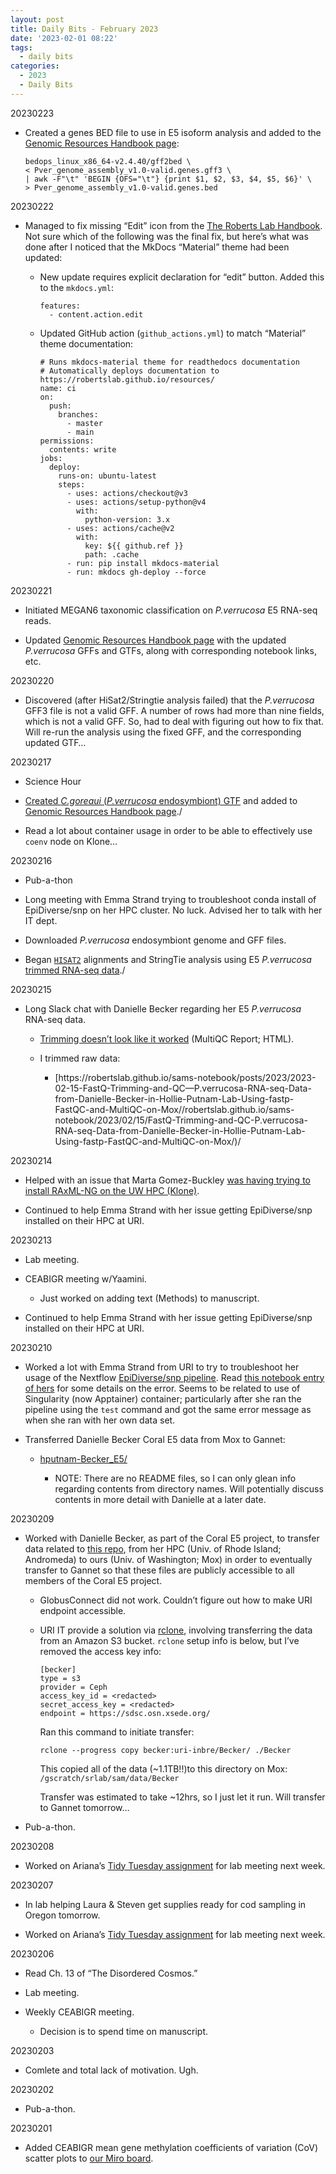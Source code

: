 ```yaml
---
layout: post
title: Daily Bits - February 2023
date: '2023-02-01 08:22'
tags: 
  - daily bits
categories: 
  - 2023
  - Daily Bits
---
```


20230223


- Created a genes BED file to use in E5 isoform analysis and added to the [Genomic Resources Handbook page](https://robertslab.github.io/resources/Genomic-Resources/):

    ```shell
    bedops_linux_x86_64-v2.4.40/gff2bed \
    < Pver_genome_assembly_v1.0-valid.genes.gff3 \
    | awk -F"\t" 'BEGIN {OFS="\t"} {print $1, $2, $3, $4, $5, $6}' \
    > Pver_genome_assembly_v1.0-valid.genes.bed
    ```



20230222

- Managed to fix missing "Edit" icon from the [The Roberts Lab Handbook](https://robertslab.github.io/resources/). Not sure which of the following was the final fix, but here's what was done after I noticed that the MkDocs "Material" theme had been updated:

  - New update requires explicit declaration for "edit" button. Added this to the `mkdocs.yml`:

      ```
      features:
        - content.action.edit
      ```

  - Updated GitHub action (`github_actions.yml`) to match "Material" theme documentation:

        
        # Runs mkdocs-material theme for readthedocs documentation
        # Automatically deploys documentation to https://robertslab.github.io/resources/
        name: ci 
        on:
          push:
            branches:
              - master 
              - main
        permissions:
          contents: write
        jobs:
          deploy:
            runs-on: ubuntu-latest
            steps:
              - uses: actions/checkout@v3
              - uses: actions/setup-python@v4
                with:
                  python-version: 3.x
              - uses: actions/cache@v2
                with:
                  key: ${{ github.ref }}
                  path: .cache
              - run: pip install mkdocs-material 
              - run: mkdocs gh-deploy --force
        
      



20230221

- Initiated MEGAN6 taxonomic classification on _P.verrucosa_ E5 RNA-seq reads.

- Updated [Genomic Resources Handbook page](https://robertslab.github.io/resources/Genomic-Resources/) with the updated _P.verrucosa_ GFFs and GTFs, along with corresponding notebook links, etc.



20230220

- Discovered (after HiSat2/Stringtie analysis failed) that the _P.verrucosa_ GFF3 file is not a valid GFF. A number of rows had more than nine fields, which is not a valid GFF. So, had to deal with figuring out how to fix that. Will re-run the analysis using the fixed GFF, and the corresponding updated GTF...



20230217

- Science Hour

- [Created _C.goreaui_ (_P.verrucosa_ endosymbiont) GTF](https://robertslab.github.io/sams-notebook/posts/2023/2023-02-17-Data-Wrangling---C.goreaui-Genome-GFF-to-GTF-Using-gffread/) and added to [Genomic Resources Handbook page](https://robertslab.github.io/resources/Genomic-Resources/)./

- Read a lot about container usage in order to be able to effectively use `coenv` node on Klone...



20230216

- Pub-a-thon

- Long meeting with Emma Strand trying to troubleshoot conda install of EpiDiverse/snp on her HPC cluster. No luck. Advised her to talk with her IT dept.

- Downloaded _P.verrucosa_ endosymbiont genome and GFF files.

- Began [`HISAT2`](https://daehwankimlab.github.io/hisat2/) alignments and StringTie analysis using E5 _P.verrucosa_ [trimmed RNA-seq data]((https://robertslab.github.io/sams-notebook/posts/2023/2023-02-15-FastQ-Trimming-and-QC---P.verrucosa-RNA-seq-Data-from-Danielle-Becker-in-Hollie-Putnam-Lab-Using-fastp-FastQC-and-MultiQC-on-Mox/))./



20230215

- Long Slack chat with Danielle Becker regarding her E5 _P.verrucosa_ RNA-seq data.

  - [Trimming doesn't look like it worked](https://gannet.fish.washington.edu/Atumefaciens/hputnam-Becker_E5/Becker_RNASeq/data/trimmed/trimmed_qc/multiqc_report.html) (MultiQC Report; HTML).

  - I trimmed raw data:

    - [https://robertslab.github.io/sams-notebook/posts/2023/2023-02-15-FastQ-Trimming-and-QC---P.verrucosa-RNA-seq-Data-from-Danielle-Becker-in-Hollie-Putnam-Lab-Using-fastp-FastQC-and-MultiQC-on-Mox//robertslab.github.io/sams-notebook/2023/02/15/FastQ-Trimming-and-QC-P.verrucosa-RNA-seq-Data-from-Danielle-Becker-in-Hollie-Putnam-Lab-Using-fastp-FastQC-and-MultiQC-on-Mox/)/



20230214

- Helped with an issue that Marta Gomez-Buckley [was having trying to install RAxML-NG on the UW HPC (Klone)](https://github.com/RobertsLab/resources/issues/1578).

- Continued to help Emma Strand with her issue getting EpiDiverse/snp installed on their HPC at URI.



20230213

- Lab meeting.

- CEABIGR meeting w/Yaamini.

  - Just worked on adding text (Methods) to manuscript.

- Continued to help Emma Strand with her issue getting EpiDiverse/snp installed on their HPC at URI.



20230210

- Worked a lot with Emma Strand from URI to try to troubleshoot her usage of the Nextflow [EpiDiverse/snp pipeline](https://github.com/EpiDiverse/snp). Read [this notebook entry of hers](https://github.com/emmastrand/EmmaStrand_Notebook/blob/master/_posts/2023-02-06-EpiDiverse-Bleaching-Pairs-Analysis.md#troubleshooting) for some details on the error. Seems to be related to use of Singularity (now Apptainer) container; particularly after she ran the pipeline using the `test` command and got the same error message as when she ran with her own data set.

- Transferred Danielle Becker Coral E5 data from Mox to Gannet:

  - [hputnam-Becker_E5/](https://gannet.fish.washington.edu/Atumefaciens/hputnam-Becker_E5/)

    - NOTE: There are no README files, so I can only glean info regarding contents from directory names. Will potentially discuss contents in more detail with Danielle at a later date.



20230209

- Worked with Danielle Becker, as part of the Coral E5 project, to transfer data related to [this repo](https://github.com/hputnam/Becker_E5), from her HPC (Univ. of Rhode Island; Andromeda) to ours (Univ. of Washington; Mox) in order to eventually transfer to Gannet so that these files are publicly accessible to all members of the Coral E5 project.

  - GlobusConnect did not work. Couldn't figure out how to make URI endpoint accessible.

  - URI IT provide a solution via [rclone](https://rclone.org/), involving transferring the data from an Amazon S3 bucket. `rclone` setup info is below, but I've removed the access key info:

    ```
    [becker]
    type = s3
    provider = Ceph
    access_key_id = <redacted>
    secret_access_key = <redacted>
    endpoint = https://sdsc.osn.xsede.org/
    ```

    Ran this command to initiate transfer:

    ```shell
    rclone --progress copy becker:uri-inbre/Becker/ ./Becker
    ```

    This copied all of the data (~1.1TB!!)to this directory on Mox: `/gscratch/srlab/sam/data/Becker`

    Transfer was estimated to take ~12hrs, so I just let it run. Will transfer to Gannet tomorrow...

- Pub-a-thon.



20230208

- Worked on Ariana's [Tidy Tuesday assignment](https://github.com/RobertsLab/resources/discussions/1574) for lab meeting next week.



20230207

- In lab helping Laura & Steven get supplies ready for cod sampling in Oregon tomorrow.

- Worked on Ariana's [Tidy Tuesday assignment](https://github.com/RobertsLab/resources/discussions/1574) for lab meeting next week.



20230206

- Read Ch. 13 of "The Disordered Cosmos."

- Lab meeting.

- Weekly CEABIGR meeting.

  - Decision is to spend time on manuscript.



20230203

- Comlete and total lack of motivation. Ugh.



20230202

- Pub-a-thon.



20230201

- Added CEABIGR mean gene methylation coefficients of variation (CoV) scatter plots to [our Miro board](https://miro.com/app/board/uXjVPYZDgxw=/).